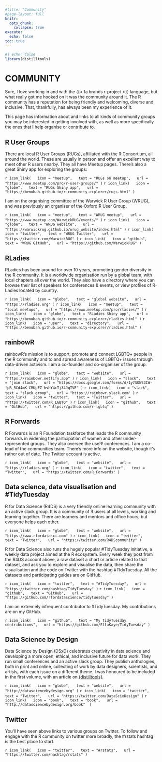 ```yaml
---
#title: "Community"
#page-layout: full
knitr:
  opts_chunk: 
    collapse: true
execute: 
  echo: false
toc: true
---
```


```r
#| echo: false
library(distilltools)
```

# [COMMUNITY]{.third-color}

Sure, I love working in and with the {{< fa brands r-project >}} language, but what really got me hooked on it was the community around it. The R community has a reputation for being friendly and welcoming, diverse and inclusive. That, thankfully, has always been my experience of it.

This page has information about and links to all kinds of community groups you may be interested in getting involved with, as well as more specifically the ones that I help organise or contribute to.

## R User Groups

There are local R User Groups (RUGs), affiliated with the R Consortium, all around the world. These are usually in person and offer an excellent way to meet other R users nearby. They all have Meetup pages. There's also a great Shiny app for exploring the groups:

`r icon_link(
  icon = "meetup",
  text = "RUGs on meetup",
  url = "https://www.meetup.com/pro/r-user-groups/"
)`
`r icon_link(
  icon = "globe",
  text = "RUGs Shiny app",
  url = "https://benubah.github.io/r-community-explorer/rugs.html"
)`

I am on the organising committee of the Warwick R User Group (WRUG), and was previously an organiser of the Oxford R User Group.

`r icon_link(
  icon = "meetup",
  text = "WRUG meetup",
  url = "https://www.meetup.com/WarwickRUG/events/"
)`
`r icon_link(
  icon = "globe",
  text = "WRUG website",
  url = "https://warwickrug.github.io/wrug_website/index.html"
)`
`r icon_link(
  icon = "twitter",
  text = "WRUG Twitter",
  url = "https://twitter.com/WarwickRUG"
)`
`r icon_link(
  icon = "github",
  text = "WRUG GitHub",
  url = "https://github.com/WarwickRUG"
)`

## RLadies

RLadies has been around for over 10 years, promoting gender diversity in the R community. It is a worldwide organisation run by a global team, with local chapters all over the world. They also have a directory where you can browse their list of speakers for conferences & events, or view profiles of R-Ladies located by country.

`r icon_link(
  icon = "globe",
  text = "global website",
  url = "https://rladies.org"
)`
`r icon_link(
  icon = "meetup",
  text = "local meetups",
  url = "https://www.meetup.com/pro/rladies/"
)`
`r icon_link(
  icon = "globe",
  text = "RLadies Shiny app",
  url = "https://benubah.github.io/r-community-explorer/rladies.html"
)`
`r icon_link(
  icon = "user",
  text = "directory",
  url = "https://benubah.github.io/r-community-explorer/rladies.html"
)`

## rainbowR

rainbowR's mission is to support, promote and connect LGBTQ+ people in the R community and to and spread awareness of LGBTQ+ issues through data-driven activism. I am a co-founder and co-organiser of the group.

`r icon_link(
  icon = "globe",
  text = "website",
  url = "https://rainbowr.netlify.app"
)`
`r icon_link(
  icon = "slack",
  text = "join slack",
  url = "https://docs.google.com/forms/d/1y7SOWE3IW-fpR_5Cd4mK-CMUpFZ-hvhY4cTj34JqTVE"
)`
`r icon_link(
  icon = "slack",
  text = "slack group",
  url = "https://rainbowr.slack.com"
)`
`r icon_link(
  icon = "twitter",
  text = "Twitter",
  url = "https://twitter.com/R_LGBTQ"
)`
`r icon_link(
  icon = "github",
  text = "GitHub",
  url = "https://github.com/r-lgbtq"
)`

## R Forwards

R Forwards is an R Foundation taskforce that leads the R community forwards in widening the participation of women and other under-represented groups. They also oversee the useR! conferences. I am a co-lead of the communities team. There's more info on the website, though it's rather out of date. The Twitter account is active.

`r icon_link(
  icon = "globe",
  text = "website",
  url = "https://rladies.org"
)`
`r icon_link(
  icon = "twitter",
  text = "Twitter",
  url = "https://twitter.com/R_Forwards"
)`

## Data science, data visualisation and #TidyTuesday

R for Data Science (R4DS) is a very friendly online learning community with an active slack group. It is a community of R users at all levels, working and learning together. There are learners and mentors and office hours, but everyone helps each other. 

`r icon_link(
  icon = "globe",
  text = "website",
  url = "https://www.rfordatasci.com"
)`
`r icon_link(
  icon = "twitter",
  text = "Twitter",
  url = "https://twitter.com/R4DScommunity"
)`

R for Data Science also runs the hugely popular #TidyTuesday initiative, a weekly data project aimed at the R ecosystem. Every week they post from the R4DS account above, a raw dataset a chart or article related to that dataset, and ask you to explore and visualise the data, then share the visualisation and the code on Twitter with the hashtag #TIdyTuesday. All the datasets and participating guides are on GitHub.

`r icon_link(
  icon = "twitter",
  text = "#TidyTuesday",
  url = "https://twitter.com/hashtag/TidyTuesday"
)`
`r icon_link(
  icon = "github",
  text = "GitHub",
  url = "https://github.com/rfordatascience/tidytuesday"
)`

I am an extremely infrequent contributor to #TidyTuesday. My contributions are on my GitHub.

`r icon_link(
  icon = "github",
  text = "My TidyTuesday contributions",
  url = "https://github.com/EllaKaye/TidyTuesday"
)`

## Data Science by Design

Data Science by Design (DSxD) celebrates creativity in data science and developing a more open, ethical, and inclusive future for data work. They run small conferences and an active slack group. They publish anthologies, both in print and online, collecting of work by data designers, scientists, and artists, with each issue on a different theme. I was honoured to be included in the first volume, with an article on [{distilltools}](packages/distilltools/index.qmd).

`r icon_link(
  icon = "globe",
  text = "website",
  url = "http://datasciencebydesign.org"
)`
`r icon_link(
  icon = "twitter",
  text = "Twitter",
  url = "https://twitter.com/DataScixDesign"
)`
`r icon_link(
  icon = "book",
  text = "book",
  url = "http://datasciencebydesign.org/book" 
)`
<!-- ## Developer community -->

<!-- ## Community forums -->

## Twitter

You'll have seen above links to various groups on Twitter. To follow and engage with the R community on twitter more broadly, the #rstats hashtag is the best place to start.

`r icon_link(
  icon = "twitter",
  text = "#rstats",
  url = "https://twitter.com/hashtag/rstats"
)`



